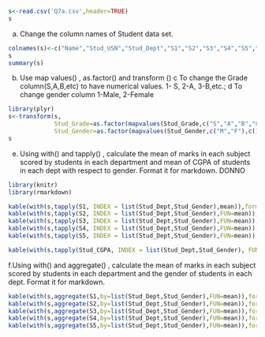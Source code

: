 ```r

s<-read.csv('Q7a.csv',header=TRUE)
s
```

a. Change the column names of Student data set. 
```r
colnames(s)<-c("Name","Stud_USN","Stud_Dept","S1","S2","S3","S4","S5","Stud_Grade","Stud_Gender","Stud_CGPA")
s
summary(s)

```

b. Use map values() , as.factor() and transform ()
c To change the Grade column(S,A,B,etc) to have numerical values. 1- S, 2-A,           3-B,etc.;
d To change gender column 1-Male, 2-Female
```r
library(plyr)
s<-transform(s,
             Stud_Grade=as.factor(mapvalues(Stud_Grade,c("S","A","B","C","D","E","F"),c(1,2,3,4,5,6,7))),
             Stud_Gender=as.factor(mapvalues(Stud_Gender,c("M","F"),c(1,2))))
s

```

e. Using with() and tapply() , calculate the mean of marks in each subject scored by students in each
department and mean of CGPA of students in each dept with respect to gender. Format it for markdown.
DONNO
```r
library(knitr)
library(rmarkdown)

kable(with(s,tapply(S1, INDEX = list(Stud_Dept,Stud_Gender),mean)),format="markdown")
kable(with(s,tapply(S2, INDEX = list(Stud_Dept,Stud_Gender),FUN=mean)),format="markdown")
kable(with(s,tapply(S3, INDEX = list(Stud_Dept,Stud_Gender),FUN=mean)),format="markdown")
kable(with(s,tapply(S4, INDEX = list(Stud_Dept,Stud_Gender),FUN=mean)),format="markdown")
kable(with(s,tapply(S5, INDEX = list(Stud_Dept,Stud_Gender),FUN=mean)),format="markdown")

kable(with(s,tapply(Stud_CGPA, INDEX = list(Stud_Dept,Stud_Gender), FUN=mean)),format="markdown")
```

f.Using with() and aggregate() , calculate the mean of marks in each subject scored by students in each department and the gender of students in each dept. Format it for markdown.
```r
kable(with(s,aggregate(S1,by=list(Stud_Dept,Stud_Gender),FUN=mean)),format="markdown")
kable(with(s,aggregate(S2,by=list(Stud_Dept,Stud_Gender),FUN=mean)),format="markdown")
kable(with(s,aggregate(S3,by=list(Stud_Dept,Stud_Gender),FUN=mean)),format="markdown")
kable(with(s,aggregate(S4,by=list(Stud_Dept,Stud_Gender),FUN=mean)),format="markdown")
kable(with(s,aggregate(S5,by=list(Stud_Dept,Stud_Gender),FUN=mean)),format="markdown")

```

